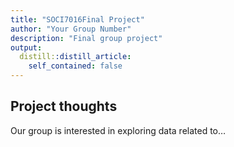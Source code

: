 ```yaml
---
title: "SOCI7016Final Project"
author: "Your Group Number"
description: "Final group project"
output:
  distill::distill_article:
    self_contained: false
---
```




## Project thoughts

Our group is interested in exploring data related to...